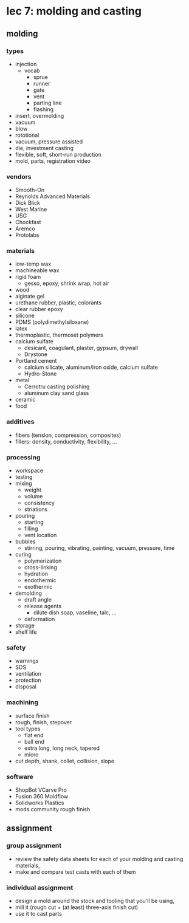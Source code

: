 # lec 7: molding and casting

## molding
### types
- injection
    - vocab
        - sprue
        - runner
        - gate
        - vent
        - parting line
        - flashing
- insert, overmolding
- vacuum
- blow
- rototional
- vacuum, pressure assisted
- die, investment casting
- flexible, soft, short-run production
- mold, parts, registration video

### vendors
- Smooth-On
- Reynolds Advanced Materials
- Dick Blick
- West Marine
- USG
- Chockfast
- Aremco
- Protolabs

### materials
- low-temp wax
- machineable wax
- rigid foam
    - gesso, epoxy, shrink wrap, hot air
- wood
- alginate gel
- urethane rubber, plastic, colorants
- clear rubber epoxy
- silicone
- PDMS (polydimethylsiloxane)
- latex
- thermoplastic, thermoset polymers
- calcium sulfate
    - desicant, coagulant, plaster, gypsum, drywall
    - Drystone
- Portland cement
    - calcium silicate, aluminum/iron oxide, calcium sulfate
    - Hydro-Stone
- metal
    - Cerrotru casting polishing
    - aluminum clay sand glass
- ceramic
- food
### additives
- fibers (tension, compression, composites)
- fillers: density, conductivity, flexibility, ...
### processing
- workspace
- testing
- mixing
    - weight
    - volume
    - consistency
    - striations
- pouring
    - starting
    - filling
    - vent location
- bubbles
    - stirring, pouring, vibrating, painting, vacuum, pressure, time
- curing
    - polymerization
    - cross-linking
    - hydration
    - endothermic
    - exothermic
- demolding
    - draft angle
    - release agents
        - dilute dish soap, vaseline, talc, ...
    - deformation
- storage
- shelf life
### safety
- warnings
- SDS
- ventilation
- protection
- disposal
### machining
- surface finish
- rough, finish, stepover
- tool types
    - flat end
    - ball end
    - extra long, long neck, tapered
    - micro
- cut depth, shank, collet, collision, slope
### software
- ShopBot VCarve Pro
- Fusion 360 Moldflow
- Solidworks Plastics
- mods community rough finish

## assignment

### group assignment
- review the safety data sheets for each of your molding and casting materials,
- make and compare test casts with each of them

### individual assignment
- design a mold around the stock and tooling that you'll be using,
- mill it (rough cut + (at least) three-axis finish cut)
- use it to cast parts